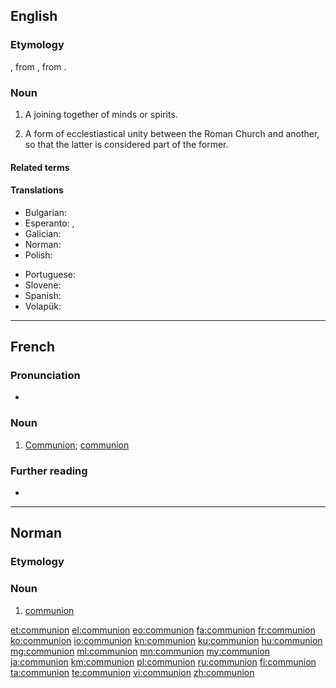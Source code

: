 {{also|Communion}}
==English==

===Etymology===
{{borrowing|en|fro|comunion}}, from {{etyl|la|en}} {{m|la|commūniō||communion}}, from {{m|la|commūnis}}.

===Noun===
{{en-noun}}

# A joining together of minds or spirits.
# {{lb|en|Roman Catholicism}} A form of ecclestiastical unity between the Roman Church and another, so that the latter is considered part of the former.

====Related terms====
{{rel3|communal|communicate|communion hall|community|union|lang=en}}

====Translations====
{{trans-top|a joining together of minds or spirits}}
* Bulgarian: {{t+|bg|единение|n}}
* Esperanto: {{t|eo|komuneco}}, {{t|eo|komunio}}
* Galician: {{t|gl|comuñón|f}}
* Norman: {{t|nrf|communion|f}} {{qualifier|Jersey}}
* Polish: {{t+|pl|komunia|f}}
{{trans-mid}}
* Portuguese: {{t+|pt|comunhão|f}}
* Slovene: {{t+|sl|občestvo|n}}
* Spanish: {{t+|es|comunión|f}}
* Volapük: {{t+|vo|komuin}}
{{trans-bottom}}

----

==French==

===Pronunciation===
* {{audio|Fr-communion.ogg|Audio|lang=fr}}

===Noun===
{{fr-noun|f}}
{{attention|fr|needs expansion}}

# [[Communion#English|Communion]]; [[communion#English|communion]]

===Further reading===
* {{R:TLFi}}

----

==Norman==

===Etymology===
{{rfe|lang=nrf}}

===Noun===
{{nrf-noun|f}}

# {{lb|nrf|Jersey}} [[#English|communion]]

[[et:communion]]
[[el:communion]]
[[eo:communion]]
[[fa:communion]]
[[fr:communion]]
[[ko:communion]]
[[io:communion]]
[[kn:communion]]
[[ku:communion]]
[[hu:communion]]
[[mg:communion]]
[[ml:communion]]
[[mn:communion]]
[[my:communion]]
[[ja:communion]]
[[km:communion]]
[[pl:communion]]
[[ru:communion]]
[[fi:communion]]
[[ta:communion]]
[[te:communion]]
[[vi:communion]]
[[zh:communion]]